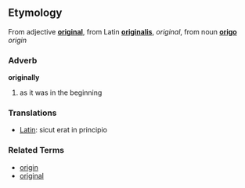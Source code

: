 ==Etymology==
From adjective '''[[original]]''', from Latin '''[[originalis]]''', ''original'', from noun '''[[origo]]''' ''origin''

===Adverb===
'''originally'''

# as it was in the beginning

===Translations===
*[[Latin]]: sicut erat in principio

===Related Terms===
*[[origin]]
*[[original]]
